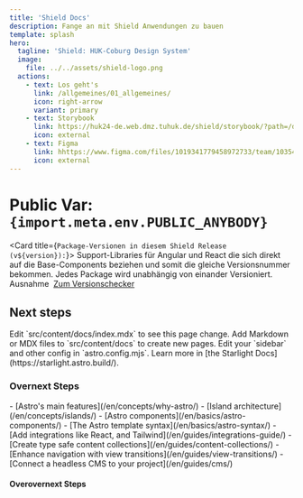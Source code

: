 ```yaml
---
title: 'Shield Docs'
description: Fange an mit Shield Anwendungen zu bauen
template: splash
hero:
  tagline: 'Shield: HUK-Coburg Design System'
  image:
    file: ../../assets/shield-logo.png
  actions:
    - text: Los geht's
      link: /allgemeines/01_allgemeines/
      icon: right-arrow
      variant: primary
    - text: Storybook
      link: https://huk24-de.web.dmz.tuhuk.de/shield/storybook/?path=/docs/willkommen--docs
      icon: external
    - text: Figma
      link: hhttps://www.figma.com/files/1019341779458972733/team/1035474208502488250
      icon: external
---
```




# Public Var: <code>{import.meta.env.PUBLIC_ANYBODY}</code>
<InlineScripts />

<Card title={`Package-Versionen in diesem Shield Release (v${version}):`}>
  <s-tooltip open-on="click" class="not-content">
    <span slot="content">
      Support-Libraries für Angular und React die sich direkt auf die
      Base-Components beziehen und somit die gleiche Versionsnummer bekommen.
    </span>
    <span class="s:d-flex s:gap-1 s:items-center">
      Jedes Package wird unabhängig von einander Versioniert. Ausnahme&nbsp;
      <s-icon size="xs" name="info" variant="outlined" tabindex="0"></s-icon>
    </span>
  </s-tooltip>
  [Zum Versionschecker](/dev-tools/onlinecheck/)
  <Packages />
</Card>

## Next steps

<CardGrid stagger>
  <Card title="Update content" icon="pencil">
    Edit `src/content/docs/index.mdx` to see this page change.
  </Card>
  <Card title="Add new content" icon="add-document">
    Add Markdown or MDX files to `src/content/docs` to create new pages.
  </Card>
  <Card title="Configure your site" icon="setting">
    Edit your `sidebar` and other config in `astro.config.mjs`.
  </Card>
  <Card title="Read the docs" icon="open-book">
    Learn more in [the Starlight Docs](https://starlight.astro.build/).
  </Card>
</CardGrid>

### Overnext Steps

<ListCard title="Learn" icon="open-book">
  - [Astro's main features](/en/concepts/why-astro/) - [Island
  architecture](/en/concepts/islands/) - [Astro
  components](/en/basics/astro-components/) - [The Astro template
  syntax](/en/basics/astro-syntax/)
</ListCard>

<ListCard title="Extend" icon="puzzle">
  - [Add integrations like React, and Tailwind](/en/guides/integrations-guide/)
  - [Create type safe content collections](/en/guides/content-collections/) -
  [Enhance navigation with view transitions](/en/guides/view-transitions/) -
  [Connect a headless CMS to your project](/en/guides/cms/)
</ListCard>

#### Overovernext Steps

<CardGrid stagger>
  <LinkCard
    title="Understand your codebase"
    description="Learn more about Astro’s file structure in our Project Structure guide."
    href="/en/basics/project-structure/"
  />
  <LinkCard
    title="Add a framework"
    description="Extend Astro with support for React, Svelte, Tailwind and more in our Integrations guide."
    href="/en/guides/integrations-guide/"
  />
  <LinkCard
    title="Deploy your site"
    description="Learn how to build and deploy an Astro project to the web in our Deployment guide."
    href="/en/guides/deploy/"
  />
  <LinkCard
    title="Kein Icon möglich"
    description="Learn how to build and deploy an Astro project to the web in our Deployment guide."
    href="/en/guides/deploy/"
  />
</CardGrid>

